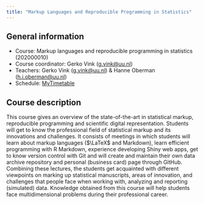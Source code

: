 ```yaml
---
title: "Markup Languages and Reproducible Programming in Statistics"
---
```


## General information

- Course: Markup languages and reproducible programming in statistics (202000010)
- Course coordinator: Gerko Vink ([g.vink@uu.nl](mailto:g.vink@uu.nl))
- Teachers: Gerko Vink ([g.vink@uu.nl](mailto:g.vink@uu.nl)) & Hanne Oberman ([h.i.oberman@uu.nl](mailto:h.i.oberman@uu.nl))
- Schedule: [MyTimetable](https://mytimetable.uu.nl/link?timetable.type=timeedit_course&timetable.key=202000010&view=list&ignoreNotFound=true&ignoreEmpty=true)

## Course description

This course gives an overview of the state-of-the-art in statistical markup, reproducible programming and scientific digital representation. Students will get to know the professional field of statistical markup and its innovations and challenges. It consists of meetings in which students will learn about markup languages ($\LaTeX$ and Markdown), learn efficient programming with R Markdown, experience developing Shiny web apps, get to know version control with Git and will create and maintain their own data archive repository and personal (business card) page through GitHub. Combining these lectures, the students get acquainted with different viewpoints on marking up statistical manuscripts, areas of innovation, and challenges that people face when working with, analyzing and reporting (simulated) data. Knowledge obtained from this course will help students face multidimensional problems during their professional career.